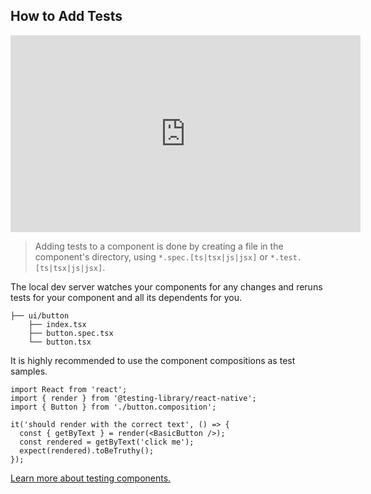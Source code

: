 ## How to Add Tests

<iframe
  width="560"
  height="315"
  src="https://www.youtube.com/embed/R0LWV2gcbf8?rel=0"
  title="Adding Tests to your component"
  frameborder="0"
  allow="accelerometer; autoplay; clipboard-write; encrypted-media; gyroscope; picture-in-picture"
  allowfullscreen
></iframe>

> Adding tests to a component is done by creating a file in the component's directory, using `*.spec.[ts|tsx|js|jsx]` or `*.test.[ts|tsx|js|jsx]`.

The local dev server watches your components for any changes and reruns tests for your component and all its dependents for you.

```bash{5}
├── ui/button
    ├── index.tsx
    ├── button.spec.tsx
    └── button.tsx
```

It is highly recommended to use the component compositions as test samples.

```tsx {4} title="button.tsx"
import React from 'react';
import { render } from '@testing-library/react-native';
import { Button } from './button.composition';

it('should render with the correct text', () => {
  const { getByText } = render(<BasicButton />);
  const rendered = getByText('click me');
  expect(rendered).toBeTruthy();
});
```

[Learn more about testing components.](https://harmony-docs.bit.dev/building-with-bit/testing-components)
